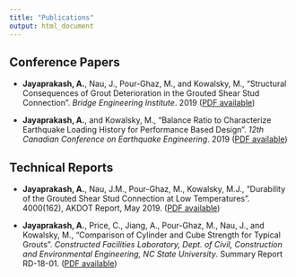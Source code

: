 ```yaml
---
title: "Publications"
output: html_document
---
```


## Conference Papers

* **Jayaprakash, A.**, Nau, J., Pour-Ghaz, M., and Kowalsky, M., "Structural Consequences of Grout Deterioration in the Grouted Shear Stud Connection". _Bridge Engineering Institute_. 2019 ([PDF available](\Publications\Submission139.pdf))

* **Jayaprakash, A.**, and Kowalsky, M., "Balance Ratio to Characterize Earthquake Loading History for Performance Based Design". _12th Canadian Conference on Earthquake Engineering_. 2019 ([PDF available](\Publications\12CCEE.pdf))

## Technical Reports

* **Jayaprakash, A.**, Nau, J.M., Pour-Ghaz, M., Kowalsky, M.J., "Durability of the Grouted Shear Stud Connection at Low Temperatures". 4000(162), AKDOT Report, May 2019. ([PDF available](http://www.dot.state.ak.us/stwddes/research/assets/pdf/4000-162opt.pdf))

* **Jayaprakash, A.**, Price, C., Jiang, A., Pour-Ghaz, M., Nau, J., and Kowalsky, M., "Comparison of Cylinder and Cube Strength for Typical Grouts". _Constructed Facilities Laboratory, Dept. of Civil, Construction and Environmental Engineering, NC State University_. Summary Report RD-18-01. ([PDF available](\Publications\Cube_strength_test_report.pdf))